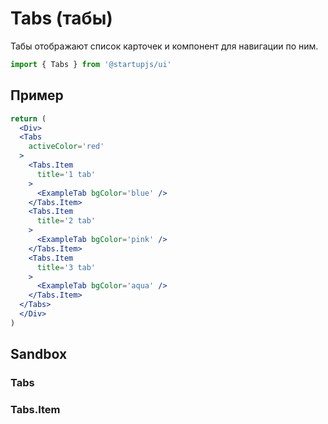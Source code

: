 
# Tabs (табы)

Табы отображают список карточек и компонент для навигации по ним.

```jsx
import { Tabs } from '@startupjs/ui'
```

## Пример

```jsx example
return (
  <Div>
  <Tabs
    activeColor='red'
  >
    <Tabs.Item
      title='1 tab'
    >
      <ExampleTab bgColor='blue' />
    </Tabs.Item>
    <Tabs.Item
      title='2 tab'
    >
      <ExampleTab bgColor='pink' />
    </Tabs.Item>
    <Tabs.Item
      title='3 tab'
    >
      <ExampleTab bgColor='aqua' />
    </Tabs.Item>
  </Tabs>
  </Div>
)
```

## Sandbox

### Tabs

<Sandbox Component={Tabs} />

### Tabs.Item

<Sandbox Component={Tabs.Item} />
